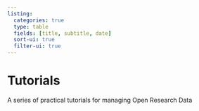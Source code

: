 ```yaml
---
listing:
  categories: true
  type: table
  fields: [title, subtitle, date]
  sort-ui: true
  filter-ui: true
---
```



# Tutorials {.unnumbered}

A series of practical tutorials for managing Open Research Data 

